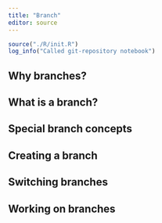 ```yaml
---
title: "Branch"
editor: source
---
```



```r
source("./R/init.R")
log_info("Called git-repository notebook")
```

## Why branches?

## What is a branch?

## Special branch concepts

## Creating a branch

## Switching branches

## Working on branches


